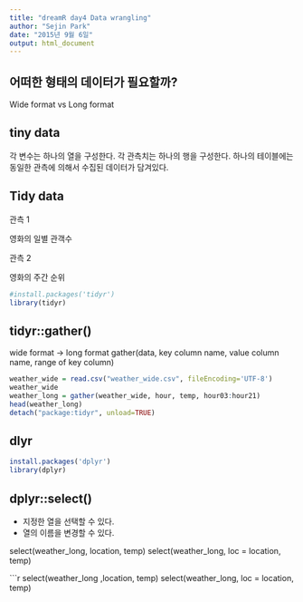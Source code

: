 ```yaml
---
title: "dreamR day4 Data wrangling"
author: "Sejin Park"
date: "2015년 9월 6일"
output: html_document
---
```


## 어떠한 형태의 데이터가 필요할까?

Wide format vs Long format 

## tiny data

각 변수는 하나의 열을 구성한다. 
각 관측치는 하나의 행을 구성한다. 
하나의 테이블에는 동일한 관측에 의해서 수집된 데이터가 담겨있다. 


## Tidy data

관측 1 

영화의 일별 관객수 

관측 2

영화의 주간 순위 
```r
#install.packages('tidyr')
library(tidyr)
```


## tidyr::gather()

wide format -> long format
gather(data, key column name, value column name, range of key column)

```r
weather_wide = read.csv("weather_wide.csv", fileEncoding='UTF-8')
weather_wide
weather_long = gather(weather_wide, hour, temp, hour03:hour21)
head(weather_long)
detach("package:tidyr", unload=TRUE)
```


## dlyr

```r
install.packages('dplyr')
library(dplyr)
```

## dplyr::select()

- 지정한 열을 선택할 수 있다. 
- 열의 이름을 변경할 수 있다. 

select(weather_long, location, temp)
select(weather_long, loc = location, temp)

```r

select(weather_long ,location, temp)
select(weather_long, loc = location, temp)



